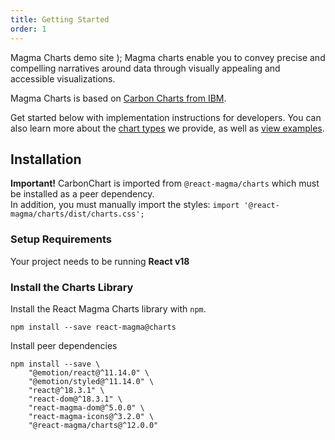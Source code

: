 ```yaml
---
title: Getting Started
order: 1
---
```




  <Link
    to="https://storybook-preview-dev--upbeat-sinoussi-f675aa.netlify.app/?path=/story/carbonchart"
    target="_blank"
  >
    <Flex
      behavior={FlexBehavior.container}
      alignItems={FlexAlignItems.center}
      style={{
        backgroundColor: magma.colors.neutral200,
        width: 'fit-content',
        gap: magma.spaceScale.spacing03,
        padding: `${magma.spaceScale.spacing04} ${magma.spaceScale.spacing05}`,
        borderRadius: magma.spaceScale.spacing03,
      }}
    >
      <StorybookIcon />
      <span>Magma Charts demo site</span>
      <OpenInNewIcon size={magma.iconSizes.small} />
    </Flex>
  </Link>
);

<PageContent componentName="getting_started" type="data_visualization">

<LeadParagraph>
  Magma charts enable you to convey precise and compelling narratives around
  data through visually appealing and accessible visualizations. 
</LeadParagraph>

Magma Charts is based on [Carbon Charts from IBM](https://charts.carbondesignsystem.com/introduction).

Get started below with implementation instructions for developers. You can also learn more about the [chart types](../chart-types) we provide, as well as [view examples](../chart-demos).

<MagmaChartsSiteLink />

## Installation

<Alert variant="warning"><strong>Important!</strong> CarbonChart is imported from `@react-magma/charts` which must be installed as a peer dependency.<br/>
In addition, you must manually import the styles:
`import '@react-magma/charts/dist/charts.css';`</Alert>

### Setup Requirements

Your project needs to be running **React v18**

### Install the Charts Library

Install the React Magma Charts library with `npm`.

```sh-title-noRender-noCodeSandbox
npm install --save react-magma@charts
```

Install peer dependencies

```sh-title-noRender-noCodeSandbox
npm install --save \
    "@emotion/react@^11.14.0" \
    "@emotion/styled@^11.14.0" \
    "react@^18.3.1" \
    "react-dom@^18.3.1" \
    "react-magma-dom@^5.0.0" \
    "react-magma-icons@^3.2.0" \
    "@react-magma/charts@^12.0.0"
```

</PageContent>
